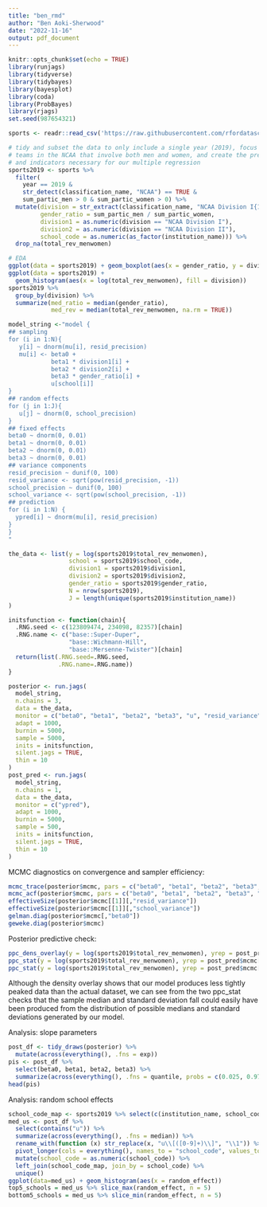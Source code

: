 ```yaml
---
title: "ben_rmd"
author: "Ben Aoki-Sherwood"
date: "2022-11-16"
output: pdf_document
---
```


```r
knitr::opts_chunk$set(echo = TRUE)
library(runjags)
library(tidyverse)
library(tidybayes)
library(bayesplot)
library(coda)
library(ProbBayes)
library(rjags)
set.seed(987654321)
```

```r
sports <- readr::read_csv('https://raw.githubusercontent.com/rfordatascience/tidytuesday/master/data/2022/2022-03-29/sports.csv')
```

```r
# tidy and subset the data to only include a single year (2019), focus on sports
# teams in the NCAA that involve both men and women, and create the predictors
# and indicators necessary for our multiple regression
sports2019 <- sports %>% 
  filter(
    year == 2019 & 
    str_detect(classification_name, "NCAA") == TRUE & 
    sum_partic_men > 0 & sum_partic_women > 0) %>% 
  mutate(division = str_extract(classification_name, "NCAA Division I{1,3}"), 
         gender_ratio = sum_partic_men / sum_partic_women,
         division1 = as.numeric(division == "NCAA Division I"),
         division2 = as.numeric(division == "NCAA Division II"),
         school_code = as.numeric(as_factor(institution_name))) %>%
  drop_na(total_rev_menwomen)
```

```r
# EDA
ggplot(data = sports2019) + geom_boxplot(aes(x = gender_ratio, y = division))
ggplot(data = sports2019) + 
  geom_histogram(aes(x = log(total_rev_menwomen), fill = division))
sports2019 %>%
  group_by(division) %>%
  summarize(med_ratio = median(gender_ratio),
            med_rev = median(total_rev_menwomen, na.rm = TRUE))
```

```r
model_string <-"model {
## sampling
for (i in 1:N){
   y[i] ~ dnorm(mu[i], resid_precision)
   mu[i] <- beta0 + 
            beta1 * division1[i] + 
            beta2 * division2[i] + 
            beta3 * gender_ratio[i] + 
            u[school[i]]
}
## random effects
for (j in 1:J){
   u[j] ~ dnorm(0, school_precision)
}
## fixed effects
beta0 ~ dnorm(0, 0.01)
beta1 ~ dnorm(0, 0.01)
beta2 ~ dnorm(0, 0.01)
beta3 ~ dnorm(0, 0.01)
## variance components
resid_precision ~ dunif(0, 100)
resid_variance <- sqrt(pow(resid_precision, -1))
school_precision ~ dunif(0, 100)
school_variance <- sqrt(pow(school_precision, -1))
## prediction
for (i in 1:N) {
  ypred[i] ~ dnorm(mu[i], resid_precision)
}
}
"

the_data <- list(y = log(sports2019$total_rev_menwomen), 
                 school = sports2019$school_code, 
                 division1 = sports2019$division1,
                 division2 = sports2019$division2,
                 gender_ratio = sports2019$gender_ratio,
                 N = nrow(sports2019), 
                 J = length(unique(sports2019$institution_name))
)

initsfunction <- function(chain){
  .RNG.seed <- c(123809474, 234098, 82357)[chain]
  .RNG.name <- c("base::Super-Duper",
                 "base::Wichmann-Hill",
                 "base::Mersenne-Twister")[chain]
  return(list(.RNG.seed=.RNG.seed,
              .RNG.name=.RNG.name))
}
```

``` r
posterior <- run.jags(
  model_string,
  n.chains = 3,
  data = the_data,
  monitor = c("beta0", "beta1", "beta2", "beta3", "u", "resid_variance", "school_variance"),
  adapt = 1000,
  burnin = 5000,
  sample = 5000,
  inits = initsfunction,
  silent.jags = TRUE,
  thin = 10
)
post_pred <- run.jags(
  model_string,
  n.chains = 1,
  data = the_data,
  monitor = c("ypred"),
  adapt = 1000,
  burnin = 5000,
  sample = 500,
  inits = initsfunction,
  silent.jags = TRUE,
  thin = 10
)
```

MCMC diagnostics on convergence and sampler efficiency:

```r
mcmc_trace(posterior$mcmc, pars = c("beta0", "beta1", "beta2", "beta3", "resid_variance", "school_variance"))
mcmc_acf(posterior$mcmc, pars = c("beta0", "beta1", "beta2", "beta3", "resid_variance", "school_variance"))
effectiveSize(posterior$mcmc[[1]][,"resid_variance"])
effectiveSize(posterior$mcmc[[1]][,"school_variance"])
gelman.diag(posterior$mcmc[,"beta0"])
geweke.diag(posterior$mcmc)
```

Posterior predictive check:

```r
ppc_dens_overlay(y = log(sports2019$total_rev_menwomen), yrep = post_pred$mcmc[[1]])
ppc_stat(y = log(sports2019$total_rev_menwomen), yrep = post_pred$mcmc[[1]], stat = median)
ppc_stat(y = log(sports2019$total_rev_menwomen), yrep = post_pred$mcmc[[1]], stat = sd)
```

Although the density overlay shows that our model produces less tightly peaked data than the actual dataset, we can see from the two ppc_stat checks that the sample median and standard deviation fall could easily have been produced from the distribution of possible medians and standard deviations generated by our model.

Analysis: slope parameters

```r
post_df <- tidy_draws(posterior) %>% 
  mutate(across(everything(), .fns = exp))
pis <- post_df %>%
  select(beta0, beta1, beta2, beta3) %>%
  summarize(across(everything(), .fns = quantile, probs = c(0.025, 0.975)))
head(pis)
```

Analysis: random school effects

```r
school_code_map <- sports2019 %>% select(c(institution_name, school_code))
med_us <- post_df %>%
  select(contains("u")) %>%
  summarize(across(everything(), .fns = median)) %>%
  rename_with(function (x) str_replace(x, "u\\[([0-9]+)\\]", "\\1")) %>%
  pivot_longer(cols = everything(), names_to = "school_code", values_to = "random_effect") %>%
  mutate(school_code = as.numeric(school_code)) %>% 
  left_join(school_code_map, join_by = school_code) %>%
  unique()
ggplot(data=med_us) + geom_histogram(aes(x = random_effect))
top5_schools = med_us %>% slice_max(random_effect, n = 5)
bottom5_schools = med_us %>% slice_min(random_effect, n = 5)
```

